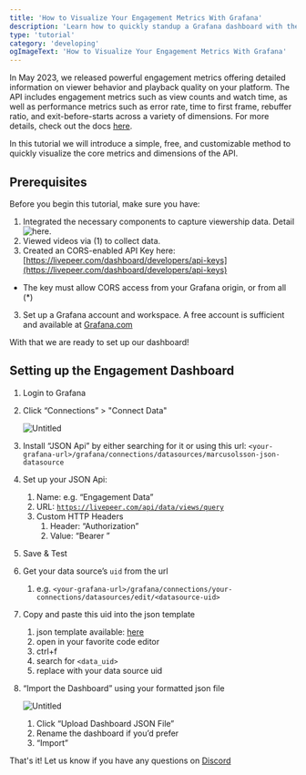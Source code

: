 ```yaml
---
title: 'How to Visualize Your Engagement Metrics With Grafana'
description: 'Learn how to quickly standup a Grafana dashboard with the core engagement and performance metrics of your video platform'
type: 'tutorial'
category: 'developing'
ogImageText: 'How to Visualize Your Engagement Metrics With Grafana'
---
```



<BlogHeader />

In May 2023, we released powerful engagement metrics offering detailed information on viewer behavior and playback quality on your platform. 
The API includes engagement metrics such as view counts and watch time, as well as performance metrics such as error rate, time to first frame, rebuffer ratio, and exit-before-starts across a variety of dimensions.
For more details, check out the docs [here](https://docs.livepeer.org/guides/developing/viewer-engagement.en-US).

In this tutorial we will introduce a simple, free, and customizable method to quickly visualize the core metrics and dimensions of the API. 

## Prerequisites

Before you begin this tutorial, make sure you have:
1. Integrated the necessary components to capture viewership data. Detail ![here](https://docs.livepeer.org/guides/developing/viewer-engagement.en-US#registering-views).
2. Viewed videos via (1) to collect data.
3. Created an CORS-enabled API Key here: [https://livepeer.com/dashboard/developers/api-keys](https://livepeer.com/dashboard/developers/api-keys)
  * The key must allow CORS access from your Grafana origin, or from all (*)
3. Set up a Grafana account and workspace. A free account is sufficient and available at [Grafana.com](https://grafana.com/)

With that we are ready to set up our dashboard!

## Setting up the Engagement Dashboard

1. Login to Grafana
2. Click “Connections” > "Connect Data"

    ![Untitled](/images/tutorials/grafana-connections.jpg)
    
3. Install “JSON Api” by either searching for it or using this url: `<your-grafana-url>/grafana/connections/datasources/marcusolsson-json-datasource`
4. Set up your JSON Api:
    1. Name: e.g. “Engagement Data”
    2. URL: [`https://livepeer.com/api/data/views/query`](https://livepeer.com/api/data/views/query)
    3. Custom HTTP Headers
        1. Header: “Authorization”
        2. Value: “Bearer <your api key>”
5. Save & Test
6. Get your data source’s `uid` from the url
    1. e.g. `<your-grafana-url>/grafana/connections/your-connections/datasources/edit/<datasource-uid>`
7. Copy and paste this uid into the json template
    1. json template available: [here](https://gist.github.com/ecmulli/20d7f24c784ba17eb53278c3014ac638)
    2. open in your favorite code editor
    3. ctrl+f 
    4. search for `<data_uid>` 
    5. replace with your data source uid 
8. “Import the Dashboard” using your formatted json file
    
    ![Untitled](/images/tutorials/grafana-import-dashboard)
    
    1. Click “Upload Dashboard JSON File”
    2. Rename the dashboard if you’d prefer
    3. “Import”

That's it! Let us know if you have any questions on [Discord](https://discord.gg/livepeer)

